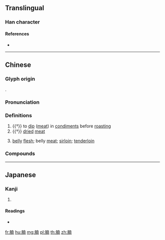{{character info/new}}
==Translingual==

===Han character===
{{Han char|rn=130|rad=肉|as=09|sn=13|four=74227|canj=BJBJ|ids=⿰⺼南}}

====References====
* {{Han ref|kx=0989.010|dkj=29692|dj=1441.050|hdz=32094.020|uh=8169|ud=33129|bh=DF76|bd=57206}}

----

==Chinese==
{{zh-forms}}

===Glyph origin===
{{Han etym}}
{{Han compound|⺼|南|alt1=肉|ls=psc|c1=s|c2=p}}.

===Pronunciation===
{{zh-pron
|m=nǎn
|m_note=Often mispronounced ''nán'' as {{zh-l|*南}}
|c=naam5
|h=pfs=
|md=
|mn=lám
|w=
|mc=y
|oc=y
|cat=n
}}

===Definitions===
{{zh-hanzi}}

# {{†}} to [[dip]] ([[meat]]) in [[condiment]]s before [[roast]]ing
# {{†}} [[dried]] [[meat]]
# {{lb|zh|chiefly|Cantonese}} [[belly]] [[flesh]]; belly [[meat]]; [[sirloin]]; [[tenderloin]]

===Compounds===
{{zh-der|大肚腩|牛腩|豬腩|豬腩肉|牛腩麵|肚腩|肥肚腩|魚腩|牛白腩|羊腩|斑腩|收腩}}

----

==Japanese==

===Kanji===
{{ja-kanji|grade=|rs=肉09}}

# {{defn|lang=ja|sort=肉09}}

====Readings====
* {{ja-readings|on=[[だん]] (dan), [[なん]] (nan), [[たん]] (tan), [[どん]] (don)|kun=|nanori=}}

[[fr:腩]]
[[hu:腩]]
[[mg:腩]]
[[pl:腩]]
[[th:腩]]
[[zh:腩]]